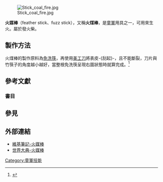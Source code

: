 {{expand|time=2014-06-29T08:41:51+00:00}}
{{refimprove|time=2014-06-29T08:41:51+00:00}}
[[File:Stick_coal_fire.jpg|thumb]]

'''火媒棒'''（feather stick、fuzz stick），又稱'''火煤棒'''，是[[童軍|童軍]]用具之一，可用來生火。屬於發火柴。

==製作方法==

火煤棒的製作原料為[[免洗筷|免洗筷]]，再使用[[美工刀|美工刀]]將表皮-{刮起}-，且不能斷裂，刀片與竹筷子的角度越小越好，當整根免洗筷呈現右圖狀態時就算完成。<ref>{{Cite web |url=https://www.google.com.tw/search?client=firefox-a&hs=jUR&rls=org.mozilla%3Azh-TW%3Aofficial&channel=rcs&q=%E8%A3%BD%E4%BD%9C%E7%81%AB%E5%AA%92%E6%A3%92&oq=%E8%A3%BD%E4%BD%9C%E7%81%AB%E5%AA%92%E6%A3%92&gs_l=serp.3...1302432.1303546.0.1304154.3.3.0.0.0.0.229.381.2j0j1.3.0....0...1c.1.48.serp..2.1.225.Po5wYMppNfo |title=Google「製作火媒棒」搜尋結果 |accessdate=2020-09-13 |archive-date=2016-04-09 |archive-url=https://web.archive.org/web/20160409100300/https://www.google.com.tw/search?client=firefox-a&hs=jUR&rls=org.mozilla:zh-TW:official&channel=rcs&q=%E8%A3%BD%E4%BD%9C%E7%81%AB%E5%AA%92%E6%A3%92&oq=%E8%A3%BD%E4%BD%9C%E7%81%AB%E5%AA%92%E6%A3%92&gs_l=serp.3...1302432.1303546.0.1304154.3.3.0.0.0.0.229.381.2j0j1.3.0....0...1c.1.48.serp..2.1.225.Po5wYMppNfo |dead-url=no }}</ref>

==參考文獻==
{{reflist}}
===書目===

==參見==

==外部連結==
*[[wikia:zh.wikinote:Stick_coal_fire火媒棒|維基筆記-火媒棒]]
*[[wikia:zh.worldpedias:火媒棒|世界大典-火媒棒]]

[[Category:童軍技能|Category:童軍技能]]